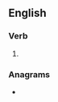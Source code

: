 ==English==

===Verb===
{{head|en|verb form}}

# {{en-past of|hock}}

===Anagrams===
* {{anagrams|en|choked}}